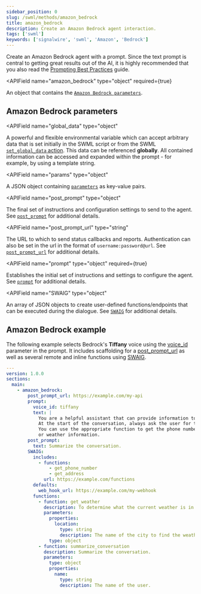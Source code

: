 ```yaml
---
sidebar_position: 0
slug: /swml/methods/amazon_bedrock
title: amazon_bedrock
description: Create an Amazon Bedrock agent interaction.
tags: ['swml']
keywords: ['signalwire', 'swml', 'Amazon', 'Bedrock']
---
```



[params]: /swml/methods/amazon_bedrock/params
[post_prompt]: /swml/methods/amazon_bedrock/post_prompt
[post_prompt_url]: /swml/methods/amazon_bedrock/post_prompt_url
[prompt]: /swml/methods/amazon_bedrock/prompt
[SWAIG]: /swml/methods/amazon_bedrock/swaig
[set_global_data action]: /swml/methods/amazon_bedrock/swaig/functions/data_map/output#actions
[Prompting Best Practices]: /ai/guides/best-practices#crafting-the-initial-prompt-for-the-ai

Create an Amazon Bedrock agent with a prompt. Since the text prompt is central to getting great results out of the AI,
it is highly recommended that you also read the [Prompting Best Practices][Prompting Best Practices] guide.

<APIField
  name="amazon_bedrock"
  type="object"
  required={true}
>
  An object that contains the [`Amazon Bedrock parameters`](#amazon-bedrock-parameters).
</APIField>

## **Amazon Bedrock parameters**

<APIField
  name="global_data"
  type="object"
>
  A powerful and flexible environmental variable which can accept arbitrary data that is set initially in the SWML script or from the SWML [`set_global_data` action][set_global_data action]. This data can be referenced **globally**. All contained information can be accessed and expanded within the prompt - for example, by using a template string.
</APIField>

<APIField
  name="params"
  type="object"
>
  A JSON object containing [`parameters`][params] as key-value pairs.
</APIField>

<APIField
  name="post_prompt"
  type="object"
>
  The final set of instructions and configuration settings to send to the agent. 
  See [`post_prompt`][post_prompt] for additional details.
</APIField>

<APIField
  name="post_prompt_url"
  type="string"
>
  The URL to which to send status callbacks and reports. Authentication can also be set in the url in the format of `username:password@url`. 
  See [`post_prompt_url`][post_prompt_url] for additional details.
</APIField>

<APIField
  name="prompt"
  type="object"
  required={true}
>
  Establishes the initial set of instructions and settings to configure the agent. 
  See [`prompt`][prompt] for additional details.
</APIField>

<APIField
  name="SWAIG"
  type="object"
>
  An array of JSON objects to create user-defined functions/endpoints that can be executed during the dialogue. 
  See [`SWAIG`][SWAIG] for additional details.
</APIField>

## Amazon Bedrock example

The following example selects Bedrock's **Tiffany** voice using the [voice_id](/swml/methods/amazon_bedrock/prompt) parameter in the prompt.
It includes scaffolding for a [post_prompt_url](/swml/methods/amazon_bedrock/post_prompt_url)
as well as several remote and inline functions using 
[SWAIG](/swml/methods/amazon_bedrock/swaig).

```yaml andJSON
---
version: 1.0.0
sections:
  main:
    - amazon_bedrock:
        post_prompt_url: https://example.com/my-api
        prompt:
          voice_id: tiffany
          text: |
            You are a helpful assistant that can provide information to users about a destination.
            At the start of the conversation, always ask the user for their name.
            You can use the appropriate function to get the phone number, address,
            or weather information.
        post_prompt:
          text: Summarize the conversation.
        SWAIG:
          includes:
            - functions:
                - get_phone_number
                - get_address
              url: https://example.com/functions
          defaults:
            web_hook_url: https://example.com/my-webhook
          functions:
            - function: get_weather
              description: To determine what the current weather is in a provided location.
              parameters:
                properties:
                  location:
                    type: string
                    description: The name of the city to find the weather from.
                type: object
            - function: summarize_conversation
              description: Summarize the conversation.
              parameters:
                type: object
                properties:
                  name:
                    type: string
                    description: The name of the user.
```
